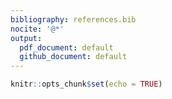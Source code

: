 ```yaml
---
bibliography: references.bib
nocite: '@*'
output: 
  pdf_document: default
  github_document: default
---
```


```r
knitr::opts_chunk$set(echo = TRUE)
```
